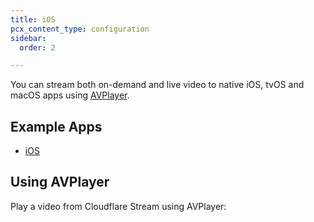 ```yaml
---
title: iOS
pcx_content_type: configuration
sidebar:
  order: 2

---
```



You can stream both on-demand and live video to native iOS, tvOS and macOS apps using [AVPlayer](https://developer.apple.com/documentation/avfoundation/avplayer).

<Render file="prereqs" />

## Example Apps

* [iOS](/stream/examples/ios/)

## Using AVPlayer

Play a video from Cloudflare Stream using AVPlayer:

<Render file="ios_playback_code_snippet" />

